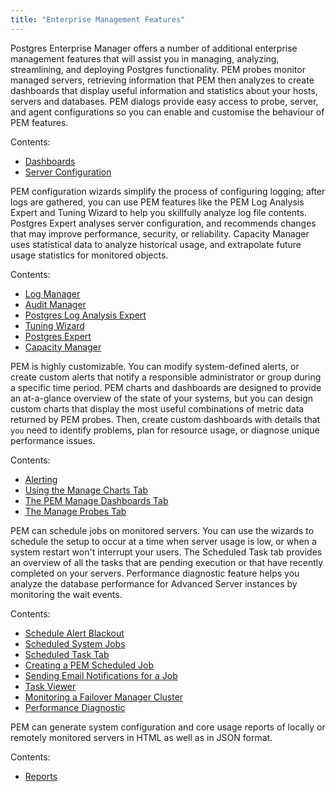 ```yaml
---
title: "Enterprise Management Features"
---
```


<div id="toc_pem_features" class="registered_link"></div>

Postgres Enterprise Manager offers a number of additional enterprise management features that will assist you in managing, analyzing, streamlining, and deploying Postgres functionality. PEM probes monitor managed servers, retrieving information that PEM then analyzes to create dashboards that display useful information and statistics about your hosts, servers and databases. PEM dialogs provide easy access to probe, server, and agent configurations so you can enable and customise the behaviour of PEM features.

Contents:

-   [Dashboards](01_dashboards/#dashboards)
-   [Server Configuration](02_pem_server_config/#pem_server_config)

PEM configuration wizards simplify the process of configuring logging; after logs are gathered, you can use PEM features like the PEM Log Analysis Expert and Tuning Wizard to help you skillfully analyze log file contents. Postgres Expert analyses server configuration, and recommends changes that may improve performance, security, or reliability. Capacity Manager uses statistical data to analyze historical usage, and extrapolate future usage statistics for monitored objects.

Contents:

-   [Log Manager](03_log_manager/#log_manager)
-   [Audit Manager](04_audit_manager/#audit_manager)
-   [Postgres Log Analysis Expert](05_pem_log_analysis_expert/#pem_log_analysis_expert)
-   [Tuning Wizard](06_tuning_wizard/#tuning_wizard)
-   [Postgres Expert](07_pem_postgres_expert/#pem_postgres_expert)
-   [Capacity Manager](08_capacity_manager/#capacity_manager)

PEM is highly customizable. You can modify system-defined alerts, or create custom alerts that notify a responsible administrator or group during a specific time period. PEM charts and dashboards are designed to provide an at-a-glance overview of the state of your systems, but you can design custom charts that display the most useful combinations of metric data returned by PEM probes. Then, create custom dashboards with details that `you` need to identify problems, plan for resource usage, or diagnose unique performance issues.

Contents:

-   [Alerting](09_pem_alerting/#pem_alerting)
-   [Using the Manage Charts Tab](10_pem_manage_charts/#pem_manage_charts)
-   [The PEM Manage Dashboards Tab](11_pem_manage_dashboards/#pem_manage_dashboards)
-   [The Manage Probes Tab](12_pem_manage_probes/#pem_manage_probes)

PEM can schedule jobs on monitored servers. You can use the wizards to schedule the setup to occur at a time when server usage is low, or when a system restart won't interrupt your users. The Scheduled Task tab provides an overview of all the tasks that are pending execution or that have recently completed on your servers. Performance diagnostic feature helps you analyze the database performance for Advanced Server instances by monitoring the wait events.

Contents:

-   [Schedule Alert Blackout](13_pem_alert_blackout/#pem_alert_blackout)
-   [Scheduled System Jobs](14_pem_scheduled_system_jobs/#pem_scheduled_system_jobs)
-   [Scheduled Task Tab](15_pem_scheduled_task_tab/#pem_scheduled_task_tab)
-   [Creating a PEM Scheduled Job](16_pem_scheduled_jobs/#pem_scheduled_jobs)
-   [Sending Email Notifications for a Job](17_pem_job_notification/#pem_job_notification)
-   [Task Viewer](18_pem_task_view/#pem_task_view)
-   [Monitoring a Failover Manager Cluster](19_monitoring_a_failover_manager_cluster/#monitoring_a_failover_manager_cluster)
-   [Performance Diagnostic](20_performance_diagnostic/#performance_diagnostic)

PEM can generate system configuration and core usage reports of locally or remotely monitored servers in HTML as well as in JSON format.

Contents:

-   [Reports](21_reports/#reports)
